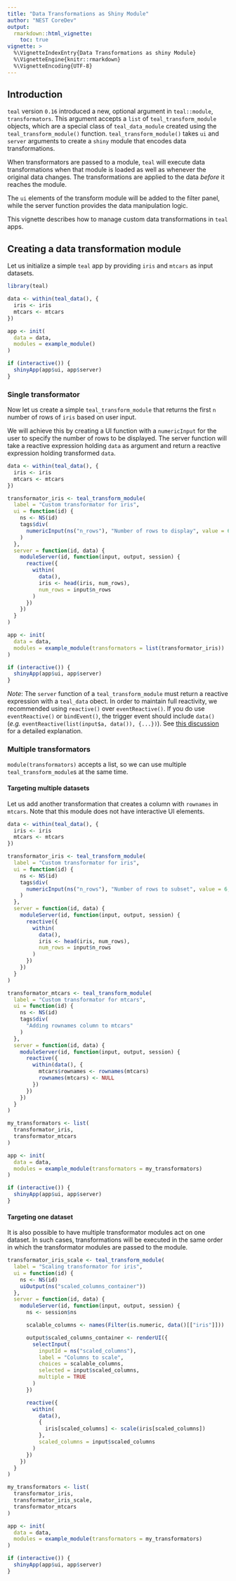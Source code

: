 ```yaml
---
title: "Data Transformations as Shiny Module"
author: "NEST CoreDev"
output:
  rmarkdown::html_vignette:
    toc: true
vignette: >
  %\VignetteIndexEntry{Data Transformations as shiny Module}
  %\VignetteEngine{knitr::rmarkdown}
  %\VignetteEncoding{UTF-8}
---
```


## Introduction

`teal` version `0.16` introduced a new, optional argument in `teal::module`, `transformators`.
This argument accepts a `list` of `teal_transform_module` objects, which are a special class of `teal_data_module` created using the `teal_transform_module()` function.
`teal_transform_module()` takes `ui` and `server` arguments to create a `shiny` module that encodes data transformations.

When transformators are passed to a module, `teal` will execute data transformations when that module is loaded as well as whenever the original data changes.
The transformations are applied to the data _before_ it reaches the module.

The `ui` elements of the transform module will be added to the filter panel, while the server function provides the data manipulation logic.

This vignette describes how to manage custom data transformations in `teal` apps.

## Creating a data transformation module

Let us initialize a simple `teal` app by providing `iris` and `mtcars` as input datasets.

```r
library(teal)

data <- within(teal_data(), {
  iris <- iris
  mtcars <- mtcars
})

app <- init(
  data = data,
  modules = example_module()
)

if (interactive()) {
  shinyApp(app$ui, app$server)
}
```

### Single transformator

Now let us create a simple `teal_transform_module` that returns the first `n` number of rows of `iris` based on user input.

We will achieve this by creating a UI function with a `numericInput` for the user to specify the number of rows to be displayed.
The server function will take a reactive expression holding `data` as argument and return a reactive expression holding transformed `data`.

```r
data <- within(teal_data(), {
  iris <- iris
  mtcars <- mtcars
})

transformator_iris <- teal_transform_module(
  label = "Custom transformator for iris",
  ui = function(id) {
    ns <- NS(id)
    tags$div(
      numericInput(ns("n_rows"), "Number of rows to display", value = 6, min = 1, max = 150, step = 1)
    )
  },
  server = function(id, data) {
    moduleServer(id, function(input, output, session) {
      reactive({
        within(
          data(),
          iris <- head(iris, num_rows),
          num_rows = input$n_rows
        )
      })
    })
  }
)

app <- init(
  data = data,
  modules = example_module(transformators = list(transformator_iris))
)

if (interactive()) {
  shinyApp(app$ui, app$server)
}
```

_Note_: The `server` function of a `teal_transform_module` must return a reactive expression with a `teal_data` obect.
In order to maintain full reactivity, we recommended using `reactive()` over `eventReactive()`.
If you do use `eventReactive()` or `bindEvent()`, the trigger event should include `data()` (_e.g._ `eventReactive(list(input$a, data()), {...})`).
See [this discussion](https://github.com/insightsengineering/teal/issues/1303#issuecomment-2286239832) for a detailed explanation.

### Multiple transformators

`module(transformators)` accepts a list, so we can use multiple `teal_transform_module`s at the same time.

#### Targeting multiple datasets

Let us add another transformation that creates a column with `rownames` in `mtcars`.
Note that this module does not have interactive UI elements.

```r
data <- within(teal_data(), {
  iris <- iris
  mtcars <- mtcars
})

transformator_iris <- teal_transform_module(
  label = "Custom transformator for iris",
  ui = function(id) {
    ns <- NS(id)
    tags$div(
      numericInput(ns("n_rows"), "Number of rows to subset", value = 6, min = 1, max = 150, step = 1)
    )
  },
  server = function(id, data) {
    moduleServer(id, function(input, output, session) {
      reactive({
        within(
          data(),
          iris <- head(iris, num_rows),
          num_rows = input$n_rows
        )
      })
    })
  }
)

transformator_mtcars <- teal_transform_module(
  label = "Custom transformator for mtcars",
  ui = function(id) {
    ns <- NS(id)
    tags$div(
      "Adding rownames column to mtcars"
    )
  },
  server = function(id, data) {
    moduleServer(id, function(input, output, session) {
      reactive({
        within(data(), {
          mtcars$rownames <- rownames(mtcars)
          rownames(mtcars) <- NULL
        })
      })
    })
  }
)

my_transformators <- list(
  transformator_iris,
  transformator_mtcars
)

app <- init(
  data = data,
  modules = example_module(transformators = my_transformators)
)

if (interactive()) {
  shinyApp(app$ui, app$server)
}
```

#### Targeting one dataset

It is also possible to have multiple transformator modules act on one dataset.
In such cases, transformations will be executed in the same order in which the transformator modules are passed to the module.

```r
transformator_iris_scale <- teal_transform_module(
  label = "Scaling transformator for iris",
  ui = function(id) {
    ns <- NS(id)
    uiOutput(ns("scaled_columns_container"))
  },
  server = function(id, data) {
    moduleServer(id, function(input, output, session) {
      ns <- session$ns

      scalable_columns <- names(Filter(is.numeric, data()[["iris"]])) |> isolate()

      output$scaled_columns_container <- renderUI({
        selectInput(
          inputId = ns("scaled_columns"),
          label = "Columns to scale",
          choices = scalable_columns,
          selected = input$scaled_columns,
          multiple = TRUE
        )
      })

      reactive({
        within(
          data(),
          {
            iris[scaled_columns] <- scale(iris[scaled_columns])
          },
          scaled_columns = input$scaled_columns
        )
      })
    })
  }
)

my_transformators <- list(
  transformator_iris,
  transformator_iris_scale,
  transformator_mtcars
)

app <- init(
  data = data,
  modules = example_module(transformators = my_transformators)
)

if (interactive()) {
  shinyApp(app$ui, app$server)
}
```
